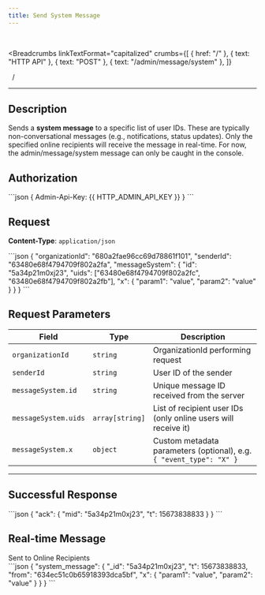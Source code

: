 ```yaml
---
title: Send System Message
---
```


<br />



<Breadcrumbs
  linkTextFormat="capitalized"
  crumbs={[
    { href: "/" },
    { text: "HTTP API" },
    { text: "POST" },
    { text: "/admin/message/system" },
  ]}
>
  <Icon slot="index" name="seti:powershell" />
  <span slot="separator">&nbsp;&nbsp;/&nbsp;</span>
</Breadcrumbs>

---


## Description

> <Badge text="POST" variant="caution" size="large" />
> <Badge text="/admin/message/system" size="large" />

Sends a **system message** to a specific list of user IDs. These are typically non-conversational messages (e.g., notifications, status updates). Only the specified online recipients will receive the message in real-time. For now, the admin/message/system message can only be caught in the console.

## Authorization

<Tabs>
  <TabItem label="Header">
    ```json 
    { Admin-Api-Key: {{ HTTP_ADMIN_API_KEY }} }
    ```
  </TabItem>
</Tabs>

## Request

**Content-Type**: `application/json`

<Tabs>
  <TabItem label="Request">
```json
{
  "organizationId": "680a2fae96cc69d78861f101",
  "senderId": "63480e68f4794709f802a2fa",
  "messageSystem": {
    "id": "5а34p21m0xj23",
    "uids": ["63480e68f4794709f802a2fc", "63480e68f4794709f802a2fb"],
    "x": {
      "param1": "value",
      "param2": "value"
    }
  }
}
```
  </TabItem>  
</Tabs>

## Request Parameters

| Field                | Type            | Description                                                         |
| -------------------- | --------------- | ------------------------------------------------------------------- |
| `organizationId`     | `string`        | OrganizationId performing request                                   |
| `senderId`           | `string`        | User ID of the sender                                               |
| `messageSystem.id`   | `string`        | Unique message ID received from the server                          |
| `messageSystem.uids` | `array[string]` | List of recipient user IDs (only online users will receive it)      |
| `messageSystem.x`    | `object`        | Custom metadata parameters (optional), e.g. `{ "event_type": "X" }` |

---

## Successful Response

<Tabs>
  <TabItem label="Response">
```json
{
  "ack": {
    "mid": "5а34p21m0xj23",
    "t": 15673838833
  }
}
```
  </TabItem>  
</Tabs>

## Real-time Message

<Aside type="tip" title="Additional information">
  Sent to Online Recipients
</Aside>

<Tabs>
  <TabItem label="Event">
```json
{
  "system_message": {
    "_id": "5а34p21m0xj23",
    "t": 15673838833,
    "from": "634ec51c0b65918393dca5bf",
    "x": {
      "param1": "value",
      "param2": "value"
    }
  }
}
```
  </TabItem>  
</Tabs>

<script
  src="https://giscus.app/client.js"
  data-repo="SAMA-Communications/sama-server"
  data-repo-id="R_kgDOIBiYjA"
  data-category-id="DIC_kwDOIBiYjM4CuYYL"
  data-mapping="pathname"
  data-strict="0"
  data-reactions-enabled="1"
  data-emit-metadata="0"
  data-input-position="top"
  data-theme="transparent_dark"
  data-lang="en"
  data-loading="lazy"
  crossorigin="anonymous"
  async
></script>
